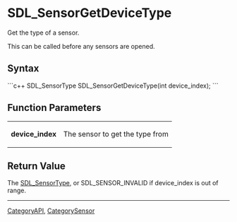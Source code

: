
= SDL_SensorGetDeviceType =
Get the type of a sensor.

This can be called before any sensors are opened.


== Syntax ==
```c++
SDL_SensorType SDL_SensorGetDeviceType(int device_index);
```

== Function Parameters ==
{|
|'''device_index'''
|The sensor to get the type from
|}

== Return Value ==
The [[SDL_SensorType]], or SDL_SENSOR_INVALID if device_index is out of range.

----
[[CategoryAPI]], [[CategorySensor]]

